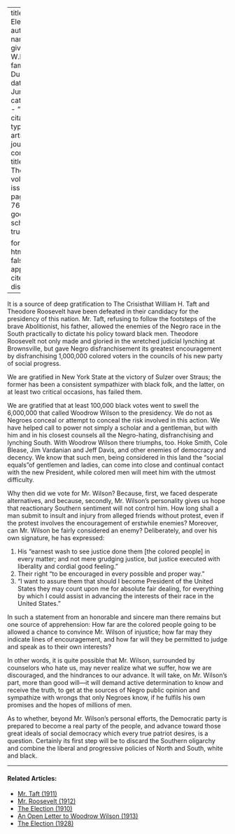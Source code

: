 
---
title: 'The Election'
author:
  - name:
      given: W.E.B.
      family: Du Bois
date: Jun. 1912
categories: 
  - ""
citation: 
  type: article-journal
  container-title: The Crisis
  volume: 5
  issue: 2
  page: 75--76
google-scholar: true

format:
  html:
    toc: false
    appendix-cite-as: display
---



It is a source of deep gratification to <span class="small-caps">The Crisis</span>that William H. Taft and Theodore Roosevelt have been defeated in their candidacy for the presidency of this nation. Mr. Taft, refusing to follow the footsteps of the brave Abolitionist, his father, allowed the enemies of the Negro race in the South practically to dictate his policy toward black men. Theodore Roosevelt not only made and gloried in the wretched judicial lynching at Brownsville, but gave Negro disfranchisement its greatest encouragement by disfranchising 1,000,000 colored voters in the councils of his new party of social progress.

We are gratified in New York State at the victory of Sulzer over Straus; the former has been a consistent sympathizer with black folk, and the latter, on at least two critical occasions, has failed them.

We are gratified that at least 100,000 black votes went to swell the 6,000,000 that called Woodrow Wilson to the presidency. We do not as Negroes conceal or attempt to conceal the risk involved in this action. We have helped call to power not simply a scholar and a gentleman, but with him and in his closest counsels all the Negro-hating, disfranchising and lynching South. With Woodrow Wilson there triumphs, too. Hoke Smith, Cole Blease, Jim Vardanian and Jeff Davis, and other enemies of democracy and decency. We know that such men, being considered in this land the "social equals"of gentlemen and ladies, can come into close and continual contact with the new President, while colored men will meet him with the utmost difficulty.

Why then did we vote for Mr. Wilson? Because, first, we faced desperate alternatives, and because, secondly, Mr. Wilson's personality gives us hope that reactionary Southern sentiment will not control him. How long shall a man submit to insult and injury from alleged friends without protest, even if the protest involves the encouragement of erstwhile enemies? Moreover, can Mr. Wilson be fairly considered an enemy? Deliberately, and over his own signature, he has expressed:

1. His "earnest wash to see justice done them [the colored people] in every matter; and not mere grudging justice, but justice executed with liberality and cordial good feeling."
2. Their right "to be encouraged in every possible and proper way."
3. "I want to assure them that should I become President of the United States they may count upon me for absolute fair dealing, for everything by which I could assist in advancing the interests of their race in the United States."

In such a statement from an honorable and sincere man there remains but one source of apprehension: How far are the colored people going to be allowed a chance to convince Mr. Wilson of injustice; how far may they indicate lines of encouragement, and how far will they be permitted to judge and speak as to their own interests?

In other words, it is quite possible that Mr. Wilson, surrounded by counselors who hate us, may never realize what we suffer, how we are discouraged, and the hindrances to our advance. It will take, on Mr. Wilson's part, more than good will---it will demand active determination to know and receive the truth, to get at the sources of Negro public opinion and sympathize with wrongs that only Negroes know, if he fulfils his own promises and the hopes of millions of men.

As to whether, beyond Mr. Wilson's personal efforts, the Democratic party is prepared to become a real party of the people, and advance toward those great ideals of social democracy which every true patriot desires, is a question. Certainly its first step will be to discard the Southern oligarchy and combine the liberal and progressive policies of North and South, white and black.

<!-- Similar articles start here -->

<hr>
#### Related Articles:

* [Mr. Taft (1911)](/Volumes/02/06/taft.html)
* [Mr. Roosevelt (1912)](/Volumes/04/05/mr_roosevelt.html)
* [The Election (1910)](/Volumes/01/02/election.html)
* [An Open Letter to Woodrow Wilson (1913)](/Volumes/05/05/open_letter.html)
* [The Election (1928)](/Volumes/35/12/election.html)

<!-- Similar articles end here -->